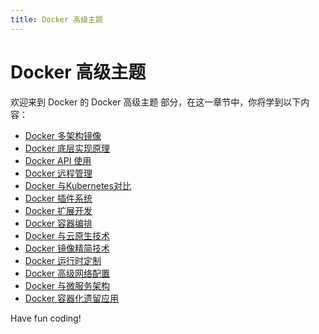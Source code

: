 ```yaml
---
title: Docker 高级主题
---
```


# Docker 高级主题

欢迎来到 Docker 的 Docker 高级主题 部分，在这一章节中，你将学到以下内容：

- [Docker 多架构镜像](./0-docker-multi-architecture-image.mdx)
- [Docker 底层实现原理](./1-principle-of-underlying-implementation-of-docker.mdx)
- [Docker API 使用](./2-docker-api-use.mdx)
- [Docker 远程管理](./3-docker-remote-management.mdx)
- [Docker 与Kubernetes对比](./4-docker-vs-kubernetes.mdx)
- [Docker 插件系统](./5-docker-plugin-system.mdx)
- [Docker 扩展开发](./6-docker-extension-development.mdx)
- [Docker 容器编排](./7-docker-container-orchestration.mdx)
- [Docker 与云原生技术](./8-docker-and-cloud-native-technologies.mdx)
- [Docker 镜像精简技术](./9-docker-image-reduction-technology.mdx)
- [Docker 运行时定制](./10-docker-runtime-customization.mdx)
- [Docker 高级网络配置](./11-docker-advanced-network-configuration.mdx)
- [Docker 与微服务架构](./12-docker-and-microservices-architecture.mdx)
- [Docker 容器化遗留应用](./13-docker-containerized-legacy-apps.mdx)

Have fun coding!